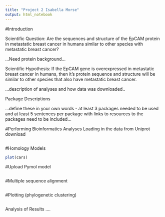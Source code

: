 ```yaml
---
title: "Project 2 Isabella Morse"
output: html_notebook
---
```

#Introduction

Scientific Question:
Are the sequences and structure of the EpCAM protein in metastatic breast cancer in humans similar to other species with metastatic breast cancer?

...Need protein background...


Scientific Hypothesis:
If the EpCAM gene is overexpressed in metastatic breast cancer in humans, then it's protein sequence and structure will be similar to other species that also have metastatic breast cancer.   

...description of analyses and how data was downloaded..

Package Descriptions

...define these in your own words - at least 3 packages needed to be used and at least 5 sentences per package with links to resources to the packages need to be included...
 
#Performing Bioinformatics Analyses
 Loading in the data from Uniprot download
```r

```
 
#Homology Models
```r
plot(cars)
```

#Upload Pymol model
```r

```

#Multiple sequence alignment 
```r

```

#Plotting (phylogenetic clustering)
```r

```

Analysis of Results 
....
